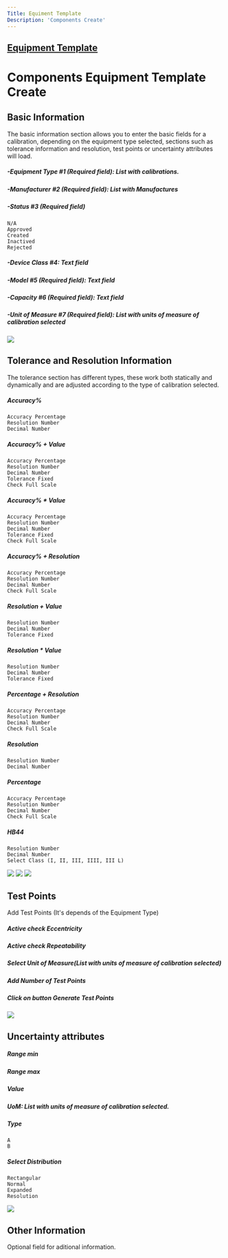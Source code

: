 ```yaml
---
Title: Equiment Template
Description: 'Components Create'
---
```

 
##  <a href="Equipment Template.mdx">Equipment Template</a> 
# Components Equipment Template Create

##  Basic Information

The basic information section allows you to enter the basic fields for a calibration, depending on the equipment type selected, sections such as tolerance information and resolution, test points or uncertainty attributes will load.
##### -Equipment Type #1 (Required field): List with calibrations.
##### -Manufacturer #2 (Required field): List with Manufactures
##### -Status #3 (Required field)
	N/A
	Approved
	Created
	Inactived
	Rejected

##### -Device Class #4: Text field
##### -Model #5 (Required field): Text field
##### -Capacity #6 (Required field): Text field
##### -Unit of Measure #7 (Required field): List with units of measure of calibration selected

<img  src="/images/equipment-template/Components/components-create-equipment-template-basic-information.png">

##  Tolerance and Resolution Information
 The tolerance section has different types, these work both statically and dynamically and are adjusted according to the type of calibration selected.
##### Accuracy% 
	Accuracy Percentage
	Resolution Number
	Decimal Number
##### Accuracy% + Value
	Accuracy Percentage
	Resolution Number
	Decimal Number
	Tolerance Fixed
	Check Full Scale
##### Accuracy% * Value
	Accuracy Percentage
	Resolution Number
	Decimal Number
	Tolerance Fixed
	Check Full Scale
##### Accuracy% + Resolution
	Accuracy Percentage
	Resolution Number
	Decimal Number
	Check Full Scale
##### Resolution + Value
	Resolution Number
	Decimal Number
	Tolerance Fixed
##### Resolution * Value
	Resolution Number
	Decimal Number
	Tolerance Fixed
##### Percentage + Resolution
	Accuracy Percentage
	Resolution Number
	Decimal Number
	Check Full Scale
##### Resolution
	Resolution Number
	Decimal Number
##### Percentage
	Accuracy Percentage
	Resolution Number
	Decimal Number
	Check Full Scale
##### HB44
	Resolution Number
	Decimal Number
	Select Class (I, II, III, IIII, III L)
<img  src="/images/equipment-template/Components/Equipmenttemplate-Components-ToleranceAndResolution-ToleranceType.gif">
<img  src="/images/equipment-template/Components/Equipmenttemplate-Components-ToleranceAndResolution-ToleranceType-2.gif">
<img  src="/images/equipment-template/Components/Equipmenttemplate-Components-ToleranceAndResolution-ToleranceType-3.gif">


##	Test Points
Add Test Points (It's depends of the Equipment Type)
##### Active check Eccentricity
##### Active check Repeatability
##### Select Unit of Measure(List with units of measure of calibration selected)
##### Add Number of Test Points
##### Click on button Generate Test Points

<img  src="/images/equipment-template/Components/Equipmenttemplate-Components-TestPoint.gif">


##	Uncertainty attributes
##### Range min
##### Range max
##### Value
##### UoM: List with units of measure of calibration selected.
##### Type
	A
	B
##### Select Distribution
	Rectangular
	Normal
	Expanded
	Resolution
<img  src="/images/equipment-template/Components/Equipmenttemplate-Components-UncertaintyAtributes.gif">


##	Other Information
Optional field for aditional information.


